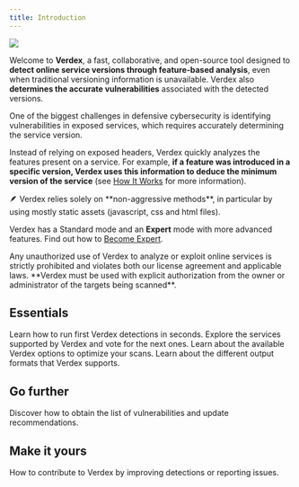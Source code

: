 ```yaml
---
title: Introduction
---
```


<Frame>
  <img src="/images/screenshot.png" />
</Frame>

Welcome to **Verdex**, a fast, collaborative, and open-source tool designed to 
**detect online service versions through feature-based analysis**,
even when traditional versioning information is unavailable. 
Verdex also **determines the accurate vulnerabilities** associated with the detected versions.

One of the biggest challenges in defensive cybersecurity is identifying vulnerabilities in exposed services, 
which requires accurately determining the service version.

Instead of relying on exposed headers, Verdex quickly analyzes the features present on a service. 
For example, **if a feature was introduced in a specific version, Verdex uses this information to deduce the 
minimum version of the service** (see [How It Works](/how-it-works) for more information).

<Note>
  🪶 Verdex relies solely on **non-aggressive methods**, in particular by using mostly static assets (javascript, css and html files).
</Note>

Verdex has a Standard mode and an <Icon icon="tornado" iconType="duotone" /> **Expert** mode with more advanced features. 
Find out how to [Become Expert](/expert/become-expert).

<Warning>
  Any unauthorized use of Verdex to analyze or exploit online services is strictly prohibited and violates both our license agreement and applicable laws. 
  **Verdex must be used with explicit authorization from the owner or administrator of the targets being scanned**.
</Warning>

## Essentials

<CardGroup cols={2}>
  <Card title="Quickstart" icon="wand-magic-sparkles" href="/quickstart">
    Learn how to run first Verdex detections in seconds.
  </Card>

  <Card title="Products" icon="crosshairs-simple" href="/essentials/products">
    Explore the services supported by Verdex and vote for the next ones.
  </Card>

  <Card title="Detection Options" icon="wrench" href="/essentials/options">
    Learn about the available Verdex options to optimize your scans.
  </Card>

  <Card title="Output Formats" icon="right-from-bracket" href="/essentials/output">
    Learn about the different output formats that Verdex supports.
  </Card>
</CardGroup>

## Go further

<CardGroup cols={2}>
  <Card title="Vulnerabilities" icon="light-emergency-on" href="/expert/vulnerabilities">
    Discover how to obtain the list of vulnerabilities and update recommendations.
  </Card>
</CardGroup>

## Make it yours

<CardGroup cols={2}>
  <Card title="Contribute" icon="lightbulb" href="/contribute/introduction">
    How to contribute to Verdex by improving detections or reporting issues.
  </Card>
</CardGroup>